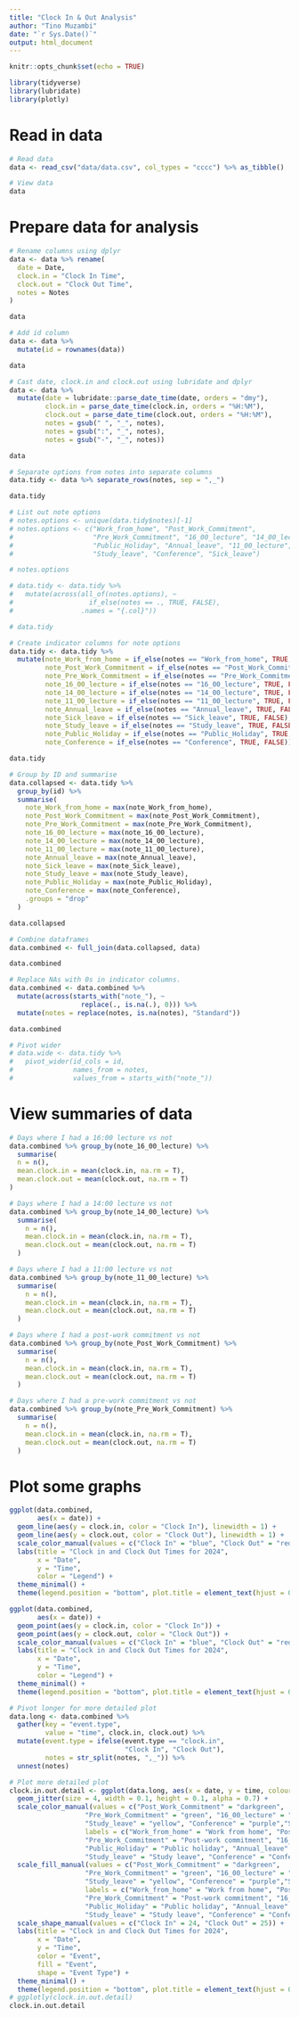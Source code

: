 ```yaml
---
title: "Clock In & Out Analysis"
author: "Tino Muzambi"
date: "`r Sys.Date()`"
output: html_document
---
```


```r
knitr::opts_chunk$set(echo = TRUE)

library(tidyverse)
library(lubridate)
library(plotly)
```

# Read in data
```r
# Read data
data <- read_csv("data/data.csv", col_types = "cccc") %>% as_tibble()
```

```r
# View data
data
```

# Prepare data for analysis
```r
# Rename columns using dplyr
data <- data %>% rename(
  date = Date,
  clock.in = "Clock In Time",
  clock.out = "Clock Out Time",
  notes = Notes
)

data
```

```r
# Add id column
data <- data %>% 
  mutate(id = rownames(data))

data
```

```r
# Cast date, clock.in and clock.out using lubridate and dplyr
data <- data %>% 
  mutate(date = lubridate::parse_date_time(date, orders = "dmy"),
         clock.in = parse_date_time(clock.in, orders = "%H:%M"),
         clock.out = parse_date_time(clock.out, orders = "%H:%M"),
         notes = gsub(" ", "_", notes),
         notes = gsub(":", "_", notes),
         notes = gsub("-", "_", notes))

data
```

```r
# Separate options from notes into separate columns
data.tidy <- data %>% separate_rows(notes, sep = ",_")

data.tidy
```

```r
# List out note options
# notes.options <- unique(data.tidy$notes)[-1]
# notes.options <- c("Work_from_home", "Post_Work_Commitment",
#                    "Pre_Work_Commitment", "16_00_lecture", "14_00_lecture",
#                    "Public_Holiday", "Annual_leave", "11_00_lecture",
#                    "Study_leave", "Conference", "Sick_leave")

# notes.options
```

```r
# data.tidy <- data.tidy %>% 
#   mutate(across(all_of(notes.options), ~
#                   if_else(notes == ., TRUE, FALSE),
#                 .names = "{.col}"))

# data.tidy
```

```r
# Create indicator columns for note options
data.tidy <- data.tidy %>% 
  mutate(note_Work_from_home = if_else(notes == "Work_from_home", TRUE, FALSE),
         note_Post_Work_Commitment = if_else(notes == "Post_Work_Commitment", TRUE, FALSE),
         note_Pre_Work_Commitment = if_else(notes == "Pre_Work_Commitment", TRUE, FALSE),
         note_16_00_lecture = if_else(notes == "16_00_lecture", TRUE, FALSE),
         note_14_00_lecture = if_else(notes == "14_00_lecture", TRUE, FALSE),
         note_11_00_lecture = if_else(notes == "11_00_lecture", TRUE, FALSE),
         note_Annual_leave = if_else(notes == "Annual_leave", TRUE, FALSE),
         note_Sick_leave = if_else(notes == "Sick_leave", TRUE, FALSE),
         note_Study_leave = if_else(notes == "Study_leave", TRUE, FALSE),
         note_Public_Holiday = if_else(notes == "Public_Holiday", TRUE, FALSE),
         note_Conference = if_else(notes == "Conference", TRUE, FALSE))

data.tidy
```

```r
# Group by ID and summarise
data.collapsed <- data.tidy %>% 
  group_by(id) %>% 
  summarise(
    note_Work_from_home = max(note_Work_from_home),
    note_Post_Work_Commitment = max(note_Post_Work_Commitment),
    note_Pre_Work_Commitment = max(note_Pre_Work_Commitment),
    note_16_00_lecture = max(note_16_00_lecture),
    note_14_00_lecture = max(note_14_00_lecture),
    note_11_00_lecture = max(note_11_00_lecture),
    note_Annual_leave = max(note_Annual_leave),
    note_Sick_leave = max(note_Sick_leave),
    note_Study_leave = max(note_Study_leave),
    note_Public_Holiday = max(note_Public_Holiday),
    note_Conference = max(note_Conference),
    .groups = "drop"
  )

data.collapsed
```

```r
# Combine dataframes
data.combined <- full_join(data.collapsed, data)

data.combined
```

```r
# Replace NAs with 0s in indicator columns.
data.combined <- data.combined %>% 
  mutate(across(starts_with("note_"), ~
                  replace(., is.na(.), 0))) %>% 
  mutate(notes = replace(notes, is.na(notes), "Standard"))

data.combined
```

```r
# Pivot wider
# data.wide <- data.tidy %>%
#   pivot_wider(id_cols = id,
#               names_from = notes,
#               values_from = starts_with("note_"))
```

# View summaries of data
```r
# Days where I had a 16:00 lecture vs not
data.combined %>% group_by(note_16_00_lecture) %>%
  summarise(
  n = n(),
  mean.clock.in = mean(clock.in, na.rm = T),
  mean.clock.out = mean(clock.out, na.rm = T)
)
```

```r
# Days where I had a 14:00 lecture vs not
data.combined %>% group_by(note_14_00_lecture) %>%
  summarise(
    n = n(),
    mean.clock.in = mean(clock.in, na.rm = T),
    mean.clock.out = mean(clock.out, na.rm = T)
  )
```

```r
# Days where I had a 11:00 lecture vs not
data.combined %>% group_by(note_11_00_lecture) %>%
  summarise(
    n = n(),
    mean.clock.in = mean(clock.in, na.rm = T),
    mean.clock.out = mean(clock.out, na.rm = T)
  )
```

```r
# Days where I had a post-work commitment vs not
data.combined %>% group_by(note_Post_Work_Commitment) %>%
  summarise(
    n = n(),
    mean.clock.in = mean(clock.in, na.rm = T),
    mean.clock.out = mean(clock.out, na.rm = T)
  )
```

```r
# Days where I had a pre-work commitment vs not
data.combined %>% group_by(note_Pre_Work_Commitment) %>%
  summarise(
    n = n(),
    mean.clock.in = mean(clock.in, na.rm = T),
    mean.clock.out = mean(clock.out, na.rm = T)
  )
```

# Plot some graphs
```r
ggplot(data.combined,
       aes(x = date)) +
  geom_line(aes(y = clock.in, color = "Clock In"), linewidth = 1) +
  geom_line(aes(y = clock.out, color = "Clock Out"), linewidth = 1) +
  scale_color_manual(values = c("Clock In" = "blue", "Clock Out" = "red")) +
  labs(title = "Clock in and Clock Out Times for 2024",
       x = "Date",
       y = "Time",
       color = "Legend") +
  theme_minimal() +
  theme(legend.position = "bottom", plot.title = element_text(hjust = 0.5))
```

```r
ggplot(data.combined,
       aes(x = date)) +
  geom_point(aes(y = clock.in, color = "Clock In")) +
  geom_point(aes(y = clock.out, color = "Clock Out")) +
  scale_color_manual(values = c("Clock In" = "blue", "Clock Out" = "red")) +
  labs(title = "Clock in and Clock Out Times for 2024",
       x = "Date",
       y = "Time",
       color = "Legend") +
  theme_minimal() +
  theme(legend.position = "bottom", plot.title = element_text(hjust = 0.5))
```

```r
# Pivot longer for more detailed plot
data.long <- data.combined %>%
  gather(key = "event.type",
         value = "time", clock.in, clock.out) %>% 
  mutate(event.type = ifelse(event.type == "clock.in", 
                             "Clock In", "Clock Out"),
         notes = str_split(notes, ",_")) %>% 
  unnest(notes)
```

```r
# Plot more detailed plot
clock.in.out.detail <- ggplot(data.long, aes(x = date, y = time, colour = notes, fill = notes, shape = event.type)) +
  geom_jitter(size = 4, width = 0.1, height = 0.1, alpha = 0.7) +
  scale_color_manual(values = c("Post_Work_Commitment" = "darkgreen",
                   "Pre_Work_Commitment" = "green", "16_00_lecture" = "blue", "14_00_lecture" = "red", "11_00_lecture" = "black",
                   "Study_leave" = "yellow", "Conference" = "purple","Standard" = "orange"),
                   labels = c("Work_from_home" = "Work from home", "Post_Work_Commitment" = "Post-work commitment",
                   "Pre_Work_Commitment" = "Post-work commitment", "16_00_lecture" = "16:00 lecture", "14_00_lecture" = "14:00 lecture",
                   "Public_Holiday" = "Public holiday", "Annual_leave" = "Annual leave", "11_00_lecture" = "11:00 lecture",
                   "Study_leave" = "Study leave", "Conference" = "Conference", "Sick_leave" = "Sick leave", "Standard" = "Standard")) + 
  scale_fill_manual(values = c("Post_Work_Commitment" = "darkgreen",
                   "Pre_Work_Commitment" = "green", "16_00_lecture" = "blue", "14_00_lecture" = "red", "11_00_lecture" = "black",
                   "Study_leave" = "yellow", "Conference" = "purple","Standard" = "orange"),
                   labels = c("Work_from_home" = "Work from home", "Post_Work_Commitment" = "Post-work commitment",
                   "Pre_Work_Commitment" = "Post-work commitment", "16_00_lecture" = "16:00 lecture", "14_00_lecture" = "14:00 lecture",
                   "Public_Holiday" = "Public holiday", "Annual_leave" = "Annual leave", "11_00_lecture" = "11:00 lecture",
                   "Study_leave" = "Study leave", "Conference" = "Conference", "Sick_leave" = "Sick leave", "Standard" = "Standard")) +
  scale_shape_manual(values = c("Clock In" = 24, "Clock Out" = 25)) +
  labs(title = "Clock in and Clock Out Times for 2024",
       x = "Date",
       y = "Time",
       color = "Event",
       fill = "Event",
       shape = "Event Type") +
  theme_minimal() +
  theme(legend.position = "bottom", plot.title = element_text(hjust = 0.5))
# ggplotly(clock.in.out.detail)
clock.in.out.detail
```